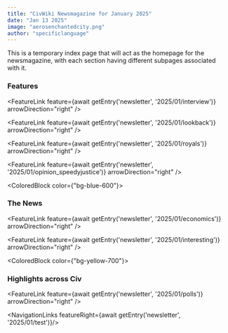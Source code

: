 ```yaml
---
title: "CivWiki Newsmagazine for January 2025"
date: "Jan 13 2025"
image: "aerosenchantedcity.png"
author: "specificlanguage"
---
```


This is a temporary index page that will act as the homepage for the newsmagazine, with each section having different subpages associated with it.

<div className="space-y-4">
<ColoredBlock color={"bg-emerald-600"}>
  <h3>Features</h3>
  <FeatureLink
    feature={await getEntry('newsletter', '2025/01/civwiki')}
    arrowDirection="right"
  />

  <FeatureLink
    feature={await getEntry('newsletter', '2025/01/interview')}
    arrowDirection="right"
  />

  <FeatureLink
    feature={await getEntry('newsletter', '2025/01/lookback')}
    arrowDirection="right"
  />

  <FeatureLink
    feature={await getEntry('newsletter', '2025/01/royals')}
    arrowDirection="right"
  />

  <FeatureLink
    feature={await getEntry('newsletter', '2025/01/opinion_speedyjustice')}
    arrowDirection="right"
  />
</ColoredBlock>

<ColoredBlock color={"bg-blue-600"}>
  <h3>The News</h3>
  <FeatureLink
    feature={await getEntry('newsletter', '2025/01/news')}
    arrowDirection="right"
  />

  <FeatureLink
    feature={await getEntry('newsletter', '2025/01/economics')}
    arrowDirection="right"
  />

  <FeatureLink
    feature={await getEntry('newsletter', '2025/01/interesting')}
    arrowDirection="right"
  />
</ColoredBlock>

<ColoredBlock color={"bg-yellow-700"}>
  <h3> Highlights across Civ</h3>
  <FeatureLink
    feature={await getEntry('newsletter', '2025/01/fun_stuff')}
    arrowDirection="right"
  />

  <FeatureLink
    feature={await getEntry('newsletter', '2025/01/polls')}
    arrowDirection="right"
  />

</ColoredBlock>

</div>


<NavigationLinks featureRight={await getEntry('newsletter', '2025/01/test')}/>

